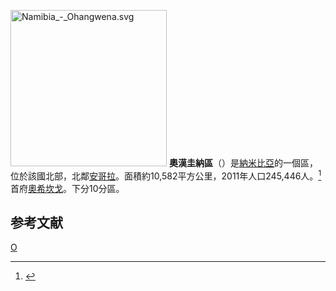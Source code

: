 [[File:Namibia_-_Ohangwena.svg|250px]]
'''奧漢圭納區'''（{{lang-en|Ohangwena Region}}）是[[納米比亞|納米比亞]]的一個區，位於該國北部，北鄰[[安哥拉|安哥拉]]。面積約10,582平方公里，2011年人口245,446人。<ref>{{Cite web |url=http://www.npc.gov.na/census/ |title=2001年人口普查 |access-date=2008-06-13 |archive-date=2008-10-10 |archive-url=https://web.archive.org/web/20081010092508/http://www.npc.gov.na/census/ |dead-url=yes }}</ref>首府[[奧希坎戈|奧希坎戈]]。下分10分區。

==参考文献==
{{Reflist}}

{{納米比亞行政區劃}}

[[Category:纳米比亚大区|O]]